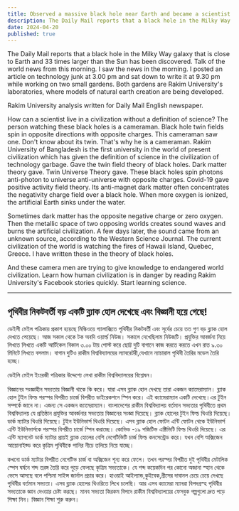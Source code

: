 ```yaml
---
title: Observed a massive black hole near Earth and became a scientist!
description: The Daily Mail reports that a black hole in the Milky Way galaxy that is close to Earth and 33 times larger than the Sun has been discovered. Talk of the world news from this morning. I saw the news in the morning. I posted an article on technology junk at 3.00 pm and sat down to write it at 9.30 pm while working on two small gardens. Both gardens are Rakim University's laboratories, where models of natural earth creation are being developed.
date: 2024-04-20
published: true
---
```


The Daily Mail reports that a black hole in the Milky Way galaxy that is close to Earth and 33 times larger than the Sun has been discovered. Talk of the world news from this morning. I saw the news in the morning. I posted an article on technology junk at 3.00 pm and sat down to write it at 9.30 pm while working on two small gardens. Both gardens are Rakim University's laboratories, where models of natural earth creation are being developed.

Rakim University analysis written for Daily Mail English newspaper.

How can a scientist live in a civilization without a definition of science? The person watching these black holes is a cameraman. Black hole twin fields spin in opposite directions with opposite charges. This cameraman saw one. Don't know about its twin. That's why he is a cameraman. Rakim University of Bangladesh is the first university in the world of present civilization which has given the definition of science in the civilization of technology garbage. Gave the twin field theory of black holes. Dark matter theory gave. Twin Universe Theory gave. These black holes spin photons anti-photon to universe anti-universe with opposite charges. Covid-19 gave positive activity field theory. Its anti-magnet dark matter often concentrates the negativity charge field over a black hole. When more oxygen is ionized, the artificial Earth sinks under the water.

Sometimes dark matter has the opposite negative charge or zero oxygen. Then the metallic space of two opposing worlds creates sound waves and burns the artificial civilization. A few days later, the sound came from an unknown source, according to the Western Science Journal. The current civilization of the world is watching the fires of Hawaii Island, Quebec, Greece. I have written these in the theory of black holes.

And these camera men are trying to give knowledge to endangered world civilization. Learn how human civilization is in danger by reading Rakim University's Facebook stories quickly. Start learning science.

---

## পৃথিবীর নিকটবর্তী বড় একটি ব্ল‍্যাক হোল দেখেছে এবং বিজ্ঞানী হয়ে গেছে!

ডেইলী মেইল পত্রিকায় প্রকাশ হয়েছে মিল্কিওয়ে গ‍্যালাক্সিতে পৃথিবীর নিকটবর্তী এবং সূর্যের চেয়ে তত গুণ বড় ব্ল‍্যাক হোল দেখতে পেয়েছে। আজ সকাল থেকে টক অবদি ওয়ার্ল্ড নিউজ। সকালে দেখেছিলাম নিউজটি। প্রযুক্তির আবর্জনা নিয়ে লিখতে লিখতে একটি আর্টিকেল বিকাল ৩.০০ টায় পোস্ট করে ছোট্ট দুটি বাগানে কাজ করতে করতে এখন রাত ৯.৩০ মিনিটে লিখতে বসলাম। বাগান দুটিও রাকীম বিশ্ববিদ‍‍্যালয়ের  ল‍্যাবরেটরী,যেখানে ন‍্যাচারাল পৃথিবী তৈরির মডেল তৈরি হচ্ছে। 

ডেইলি মেইল ইংরেজী পত্রিকার উদ্দেশ‍্যে লেখা রাকীম বিশ্ববিদ্যালয়ের বিশ্লেষন।

বিজ্ঞানের সংজ্ঞাহীন সভ‍্যতায় বিজ্ঞানী থাকে কি করে। যারা এসব ব্ল‍্যাক হোল দেখছে তারা একজন ক‍্যামেরাম‍্যান। ব্ল‍্যাক হোল টুইন ফিল্ড পরস্পর বিপরীত চার্জে বিপরীত ডাইরেকশনে স্পিন করে। এই ক‍্যামেরাম‍্যান একটি দেখেছে।এর টুইন সম্পর্কে জানে না। এজন‍্য সে একজন ক‍্যামেরাম‍্যান। বাংলাদেশের রাকীম বিশ্ববিদ্যালয় বর্তমান সভ‍্যতার পৃথিবীতে প্রথম  বিশ্ববিদ্যালয় যে প্রতিষ্ঠান প্রযুক্তির আবর্জনার সভ‍্যতায় বিজ্ঞানের সংজ্ঞা দিয়েছে। ব্ল‍্যাক হোলের টুইন ফিল্ড থিওরি দিয়েছে। ডার্ক ম‍্যাটার থিওরি দিয়েছে। টুইন ইউনিভার্স থিওরি দিয়েছে। এসব ব্ল‍্যাক হোল ফোটন এন্টি ফোটন থেকে ইউনিভার্স এন্টি ইউনিভার্সকে পরস্পর বিপরীত চার্জে স্পিন করাচ্ছে। কোভিড -১৯  পজিটিভ এক্টিভিটি ফিল্ড থিওরি দিয়েছে। এর এন্টি ম‍্যাগনেট ডার্ক ম‍্যাটার প্রায়ই ব্ল‍্যাক হোলের বেশি  নেগেটিভিটি চার্জ ফিল্ড কনসেন্ট্রেড করে। যখন বেশি অক্সিজেন আয়োনাইজ্ড করে কৃত্রিম পৃথিবীকে পানির নীচে তলিয়ে নিয়ে যাচ্ছে।

কখনো ডার্ক ম‍্যাটার বিপরীত নেগেটিভ চার্জ বা অক্সিজেন শূন‍্য করে ফেলে। তখন পরস্পর  বিপরীত দুই পৃথিবীর মেটালিক স্পেস ঘর্ষনে শব্দ তরঙ্গ তৈরি করে পুড়ে ফেলছে কৃত্রিম সভ‍্যতাকে। যে শব্দ কয়েকদিন পর কোনো অজানা স্হান থেকে ভেসে আসছে বলে পশ্চিমা সাইন্স জার্নাল প্রচার করে। হাওয়াই আইল‍্যান্ড,কুইবেক,গ্রীসের দাবানল চেয়ে চেয়ে দেখছে পৃথিবীর বর্তমান  সভ‍্যতা। এসব ব্ল‍্যাক হোলের থিওরিতে লিখে চলেছি।
আর এসব ক‍্যামেরা ম‍্যানরা বিপদগ্রস্হ পৃথিবীর সভ‍্যতাকে জ্ঞান দেওয়ার চেষ্টা করছে। মানব সভ‍্যতা কিরকম বিপদে রাকীম বিশ্ববিদ্যালয়ের ফেসবুক গল্পগুলো দ্রুত পড়ে শিক্ষা নিন। বিজ্ঞান শিক্ষা শুরু করুন।
